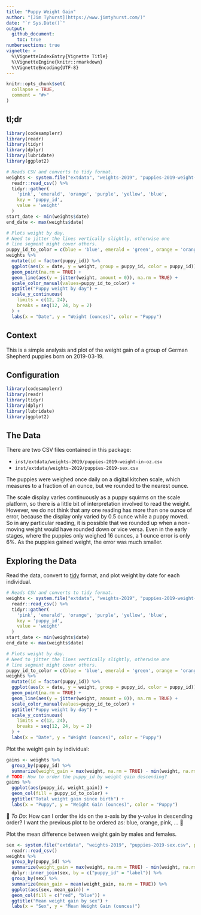 ```yaml
---
title: "Puppy Weight Gain"
author: "[Jim Tyhurst](https://www.jimtyhurst.com/)"
date: "`r Sys.Date()`"
output:
  github_document:
    toc: true
numbersections: true
vignette: >
  %\VignetteIndexEntry{Vignette Title}
  %\VignetteEngine{knitr::rmarkdown}
  %\VignetteEncoding{UTF-8}
---
```


```r
knitr::opts_chunk$set(
  collapse = TRUE,
  comment = "#>"
)
```

## tl;dr

```r
library(codesamplerr)
library(readr)
library(tidyr)
library(dplyr)
library(lubridate)
library(ggplot2)

# Reads CSV and converts to tidy format.
weights <- system.file("extdata", "weights-2019", "puppies-2019-weight-in-oz.csv", package = "codesamplerr") %>% 
  readr::read_csv() %>% 
  tidyr::gather(
    'pink', 'emerald', 'orange', 'purple', 'yellow', 'blue',
    key = 'puppy_id',
    value = 'weight'
  )
start_date <- min(weights$date)
end_date <- max(weights$date)

# Plots weight by day.
# Need to jitter the lines vertically slightly, otherwise one 
# line segment might cover others.
puppy_id_to_color = c(blue = 'blue', emerald = 'green', orange = 'orange', pink = 'red', purple = 'purple', yellow = 'yellow')
weights %>% 
  mutate(id = factor(puppy_id)) %>% 
  ggplot(aes(x = date, y = weight, group = puppy_id, color = puppy_id)) + 
  geom_point(na.rm = TRUE) +
  geom_line(aes(y = jitter(weight, amount = 0)), na.rm = TRUE) + 
  scale_color_manual(values=puppy_id_to_color) +
  ggtitle("Puppy weight by day") +
  scale_y_continuous(
    limits = c(12, 24), 
    breaks = seq(12, 24, by = 2)
  ) + 
  labs(x = "Date", y = "Weight (ounces)", color = "Puppy")

```

## Context

This is a simple analysis and plot of the weight gain of a group of German Shepherd puppies born on 2019-03-19.

## Configuration
```r
library(codesamplerr)
library(readr)
library(tidyr)
library(dplyr)
library(lubridate)
library(ggplot2)
```

## The Data

There are two CSV files contained in this package:

* `inst/extdata/weights-2019/puppies-2019-weight-in-oz.csv`
* `inst/extdata/weights-2019/puppies-2019-sex.csv`

The puppies were weighed once daily on a digital kitchen scale, which measures to a fraction of an ounce, but we rounded to the nearest ounce.

The scale display varies continuously as a puppy squirms on the scale platform, so there is a little bit of interpretation involved to read the weight. However, we do not think that any one reading has more than one ounce of error, because the display only varied by 0.5 ounce while a puppy moved. So in any particular reading, it is possible that we rounded up when a non-moving weight would have rounded down or vice versa. Even in the early stages, where the puppies only weighed 16 ounces, a 1 ounce error is only 6%. As the puppies gained weight, the error was much smaller.

## Exploring the Data

Read the data, convert to [tidy](https://www.jstatsoft.org/article/view/v059i10/) format, and plot weight by date for each individual.

```r
# Reads CSV and converts to tidy format.
weights <- system.file("extdata", "weights-2019", "puppies-2019-weight-in-oz.csv", package = "codesamplerr") %>% 
  readr::read_csv() %>% 
  tidyr::gather(
    'pink', 'emerald', 'orange', 'purple', 'yellow', 'blue',
    key = 'puppy_id',
    value = 'weight'
  )
start_date <- min(weights$date)
end_date <- max(weights$date)

# Plots weight by day.
# Need to jitter the lines vertically slightly, otherwise one 
# line segment might cover others.
puppy_id_to_color = c(blue = 'blue', emerald = 'green', orange = 'orange', pink = 'red', purple = 'purple', yellow = 'yellow')
weights %>% 
  mutate(id = factor(puppy_id)) %>% 
  ggplot(aes(x = date, y = weight, group = puppy_id, color = puppy_id)) + 
  geom_point(na.rm = TRUE) +
  geom_line(aes(y = jitter(weight, amount = 0)), na.rm = TRUE) + 
  scale_color_manual(values=puppy_id_to_color) +
  ggtitle("Puppy weight by day") +
  scale_y_continuous(
    limits = c(12, 24), 
    breaks = seq(12, 24, by = 2)
  ) + 
  labs(x = "Date", y = "Weight (ounces)", color = "Puppy")

```

Plot the weight gain by individual:

```r
gains <- weights %>% 
  group_by(puppy_id) %>% 
  summarize(weight_gain = max(weight, na.rm = TRUE) - min(weight, na.rm = TRUE))
# TODO: How to order the puppy_id by weight gain descending?
gains %>% 
  ggplot(aes(puppy_id, weight_gain)) + 
  geom_col(fill = puppy_id_to_color) + 
  ggtitle("Total weight gain since birth") +
  labs(x = "Puppy", y = "Weight Gain (ounces)", color = "Puppy")

```

&#x1F53B;&nbsp;_To Do_: How can I order the ids on the x-axis by the y-value in descending order? I want the previous plot to be ordered as: blue, orange, pink, ...&nbsp;&#x1F53A;

Plot the mean difference between weight gain by males and females.

```r
sex <- system.file("extdata", "weights-2019", "puppies-2019-sex.csv", package = "codesamplerr") %>% 
  readr::read_csv()
weights %>% 
  group_by(puppy_id) %>% 
  summarize(weight_gain = max(weight, na.rm = TRUE) - min(weight, na.rm = TRUE)) %>% 
  dplyr::inner_join(sex, by = c("puppy_id" = "label")) %>% 
  group_by(sex) %>% 
  summarize(mean_gain = mean(weight_gain, na.rm = TRUE)) %>% 
  ggplot(aes(sex, mean_gain)) + 
  geom_col(fill = c("red", "blue")) + 
  ggtitle("Mean weight gain by sex") +
  labs(x = "Sex", y = "Mean Weight Gain (ounces)")

```

